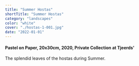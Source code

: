 ```yaml
---
title: "Summer Hostas"
shortTitle: "Summer Hostas"
category: "landscapes"
color: "white"
cover: "./hostas-1-001.jpg"
date: "2022-01-01"
---
```

    
#### Pastel on Paper, 20x30cm, 2020, Private Collection at Tjeerds'
    
The splendid leaves of the hostas during Summer.